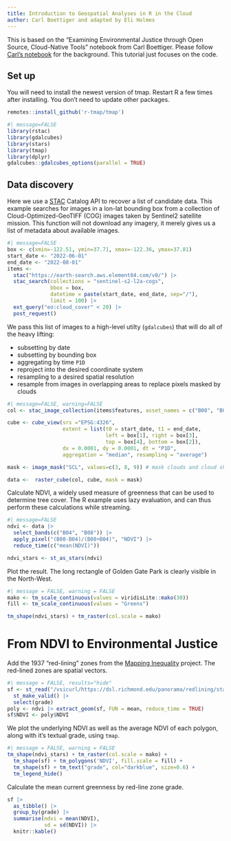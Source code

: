 ```yaml
---
title: Introduction to Geospatial Analyses in R in the Cloud
author: Carl Boettiger and adapted by Eli Holmes
---
```


This is based on the "Examining Environmental Justice through Open Source, Cloud-Native Tools" notebook from Carl Boettiger. Please follow [Carl's notebook](https://boettiger-lab.github.io/nasa-topst-env-justice/tutorials/R/1-intro-R.html) for the background. This tutorial just focuses on the code.

## Set up

You will need to install the newest version of tmap. Restart R a few times after installing. You don't need to update other packages.
```r
remotes::install_github('r-tmap/tmap')
```

```r
#| message=FALSE
library(rstac)
library(gdalcubes)
library(stars)
library(tmap)
library(dplyr)
gdalcubes::gdalcubes_options(parallel = TRUE)
```

## Data discovery

Here we use a [STAC](https://stacspec.org/en) Catalog API to recover a list of candidate data. 
This example searches for images in a lon-lat bounding box from a collection of Cloud-Optimized-GeoTIFF (COG) images taken by Sentinel2 satellite mission. This function will not download any imagery, it merely gives us a list of metadata about available images.

```r
#| message=FALSE
box <- c(xmin=-122.51, ymin=37.71, xmax=-122.36, ymax=37.81) 
start_date <- "2022-06-01"
end_date <- "2022-08-01"
items <-
  stac("https://earth-search.aws.element84.com/v0/") |>
  stac_search(collections = "sentinel-s2-l2a-cogs",
              bbox = box,
              datetime = paste(start_date, end_date, sep="/"),
              limit = 100) |>
  ext_query("eo:cloud_cover" < 20) |>
  post_request()
```

We pass this list of images to a high-level utilty (`gdalcubes`) that will do all of the heavy lifting:

* subsetting by date
* subsetting by bounding box
* aggregating by time `P1D`
* reproject into the desired coordinate system
* resampling to a desired spatial resolution
* resample from images in overlapping areas to replace pixels masked by clouds


```r
#| message=FALSE, warning=FALSE
col <- stac_image_collection(items$features, asset_names = c("B08", "B04", "SCL"))

cube <- cube_view(srs ="EPSG:4326",
                  extent = list(t0 = start_date, t1 = end_date,
                                left = box[1], right = box[3],
                                top = box[4], bottom = box[2]),
                  dx = 0.0001, dy = 0.0001, dt = "P1D",
                  aggregation = "median", resampling = "average")

mask <- image_mask("SCL", values=c(3, 8, 9)) # mask clouds and cloud shadows

data <-  raster_cube(col, cube, mask = mask)
```


Calculate NDVI, a widely used measure of greenness that can be used to determine tree cover. The R example uses lazy evaluation, and can thus perform these calculations while streaming.

```r
#| message=FALSE
ndvi <- data |>
  select_bands(c("B04", "B08")) |>
  apply_pixel("(B08-B04)/(B08+B04)", "NDVI") |>
  reduce_time(c("mean(NDVI)"))

ndvi_stars <- st_as_stars(ndvi)
```


Plot the result.  The long rectangle of Golden Gate Park is clearly visible in the North-West.

```r
#| message = FALSE, warning = FALSE
mako <- tm_scale_continuous(values = viridisLite::mako(30))
fill <- tm_scale_continuous(values = "Greens")

tm_shape(ndvi_stars) + tm_raster(col.scale = mako)
```

# From NDVI to Environmental Justice

Add the 1937 "red-lining" zones from the [Mapping Inequality](https://dsl.richmond.edu/panorama/redlining) project.  The red-lined zones are spatial vectors. 


```r
#| message = FALSE, results="hide"
sf <- st_read("/vsicurl/https://dsl.richmond.edu/panorama/redlining/static/citiesData/CASanFrancisco1937/geojson.json") |>
  st_make_valid() |>
  select(grade)
poly <- ndvi |> extract_geom(sf, FUN = mean, reduce_time = TRUE)
sf$NDVI <- poly$NDVI
```

We plot the underlying NDVI as well as the average NDVI of each polygon, along with it's textual grade, using `tmap`. 


```r
#| message = FALSE, warning = FALSE
tm_shape(ndvi_stars) + tm_raster(col.scale = mako) +
  tm_shape(sf) + tm_polygons('NDVI', fill.scale = fill) +
  tm_shape(sf) + tm_text("grade", col="darkblue", size=0.6) +
  tm_legend_hide()
```

Calculate the mean current greenness by red-line zone grade.

```r
sf |> 
  as_tibble() |>
  group_by(grade) |> 
  summarise(ndvi = mean(NDVI), 
            sd = sd(NDVI)) |>
  knitr::kable()
```


